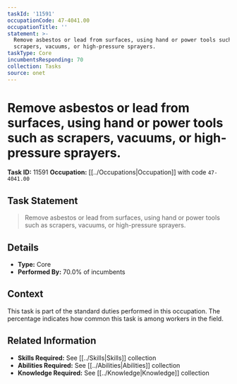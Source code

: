 ```yaml
---
taskId: '11591'
occupationCode: 47-4041.00
occupationTitle: ''
statement: >-
  Remove asbestos or lead from surfaces, using hand or power tools such as
  scrapers, vacuums, or high-pressure sprayers.
taskType: Core
incumbentsResponding: 70
collection: Tasks
source: onet
---
```

# Remove asbestos or lead from surfaces, using hand or power tools such as scrapers, vacuums, or high-pressure sprayers.

**Task ID:** 11591
**Occupation:** [[../Occupations|Occupation]] with code `47-4041.00`

## Task Statement

> Remove asbestos or lead from surfaces, using hand or power tools such as scrapers, vacuums, or high-pressure sprayers.

## Details

- **Type:** Core
- **Performed By:** 70.0% of incumbents

## Context

This task is part of the standard duties performed in this occupation. The percentage indicates how common this task is among workers in the field.

## Related Information

- **Skills Required:** See [[../Skills|Skills]] collection
- **Abilities Required:** See [[../Abilities|Abilities]] collection
- **Knowledge Required:** See [[../Knowledge|Knowledge]] collection
